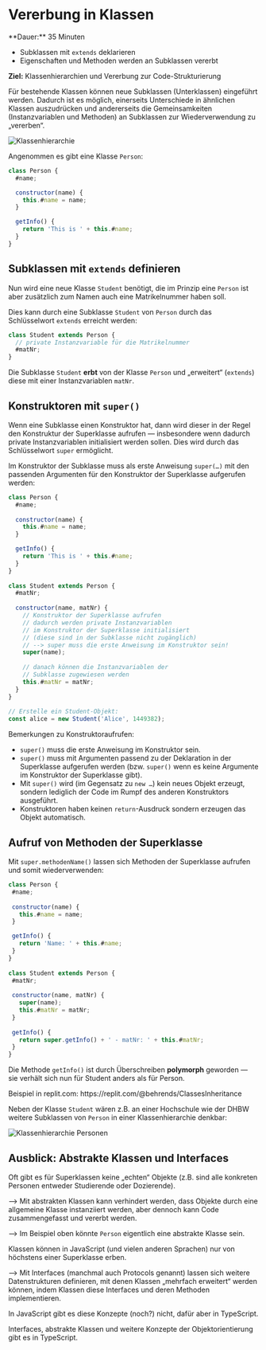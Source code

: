 
# Vererbung in Klassen

<Callout>  
  **Dauer:** 35 Minuten

  - Subklassen mit `extends` deklarieren
  - Eigenschaften und Methoden werden an Subklassen vererbt

  **Ziel:** Klassenhierarchien und Vererbung zur Code-Strukturierung
</Callout>

Für bestehende Klassen können neue Subklassen 
(Unterklassen) eingeführt werden. Dadurch
ist es möglich, einerseits Unterschiede in 
ähnlichen Klassen auszudrücken und andererseits
die Gemeinsamkeiten (Instanzvariablen und Methoden)
an Subklassen zur Wiederverwendung zu „vererben“.

![Klassenhierarchie](/images/prog/class_hierarchy.png)

Angenommen es gibt eine Klasse `Person`:

```js
class Person {
  #name;

  constructor(name) {
    this.#name = name;
  }

  getInfo() {
    return 'This is ' + this.#name;
  }
}
```

## Subklassen mit `extends` definieren

Nun wird eine neue Klasse `Student` benötigt,
die im Prinzip eine `Person` ist aber zusätzlich 
zum Namen auch eine Matrikelnummer haben soll.

Dies kann durch eine Subklasse `Student` von
`Person` durch das Schlüsselwort `extends`
erreicht werden:

```js
class Student extends Person {
  // private Instanzvariable für die Matrikelnummer
  #matNr; 
}
```

Die Subklasse `Student` **erbt** von der Klasse 
`Person` und „erweitert“ (`extends`) diese mit 
einer Instanzvariablen `matNr`. 

## Konstruktoren mit `super()`

Wenn eine Subklasse einen Konstruktor hat,
dann wird dieser in der Regel den Konstruktur
der Superklasse aufrufen &mdash; insbesondere
wenn dadurch private Instanzvariablen 
initialisiert werden sollen. Dies wird durch
das Schlüsselwort `super` ermöglicht.

Im Konstruktor der Subklasse muss als erste 
Anweisung `super(…)` mit den passenden Argumenten 
für den Konstruktor der Superklasse aufgerufen 
werden:

```js
class Person {
  #name;
	
  constructor(name) {
    this.#name = name;
  }

  getInfo() {
    return 'This is ' + this.#name;
  }
}
	
class Student extends Person {
  #matNr;
	
  constructor(name, matNr) {
    // Konstruktor der Superklasse aufrufen
    // dadurch werden private Instanzvariablen
    // im Konstruktor der Superklasse initialisiert
    // (diese sind in der Subklasse nicht zugänglich)
    // --> super muss die erste Anweisung im Konstruktor sein!
    super(name); 
	
    // danach können die Instanzvariablen der
    // Subklasse zugewiesen werden
    this.#matNr = matNr;
  }
}
	
// Erstelle ein Student-Objekt:
const alice = new Student('Alice', 1449382);
```

Bemerkungen zu Konstruktoraufrufen:

- `super()` muss die erste Anweisung im Konstruktor sein. 
- `super()` muss mit Argumenten passend zu der Deklaration in der Superklasse aufgerufen werden (bzw. `super()` wenn es keine Argumente im Konstruktor der Superklasse gibt).
- Mit `super()` wird (im Gegensatz zu `new …`) kein neues Objekt erzeugt, sondern lediglich der Code im Rumpf des anderen Konstruktors ausgeführt.
- Konstruktoren haben keinen `return`-Ausdruck sondern erzeugen das Objekt automatisch. 

## Aufruf von Methoden der Superklasse

 Mit `super.methodenName()` lassen sich Methoden 
 der Superklasse aufrufen und somit wiederverwenden:

 ```js
class Person {
  #name;
	
  constructor(name) {
    this.#name = name;
  }

  getInfo() {	
    return 'Name: ' + this.#name;	
  }	
}
	
class Student extends Person {	
  #matNr;
	
  constructor(name, matNr) {
    super(name); 
    this.#matNr = matNr;
  }
	
  getInfo() {	
    return super.getInfo() + ' - matNr: ' + this.#matNr;
  }
}
```

Die Methode `getInfo()` ist durch Überschreiben 
**polymorph** geworden &mdash; sie verhält sich 
nun für Student anders als für Person.

<Callout type="warning" emoji="👨🏻‍💻">
Beispiel in replit.com: 
https://replit.com/@behrends/ClassesInheritance 
</Callout>

Neben der Klasse `Student` wären z.B. an einer 
Hochschule wie der DHBW weitere Subklassen
von `Person` in einer Klassenhierarchie denkbar:

![Klassenhierarchie Personen](/images/prog/person_hierarchy.png)

## Ausblick: Abstrakte Klassen und Interfaces

Oft gibt es für Superklassen keine „echten“ 
Objekte (z.B. sind alle konkreten Personen 
entweder Studierende oder Dozierende).

&xrarr; Mit abstrakten Klassen kann verhindert 
werden, dass Objekte durch eine allgemeine Klasse 
instanziiert werden, aber dennoch kann Code 
zusammengefasst und vererbt werden. 

&xrarr; Im Beispiel oben könnte `Person` 
eigentlich eine abstrakte Klasse sein.

Klassen können in JavaScript (und vielen anderen 
Sprachen) nur von höchstens einer Superklasse erben.

&xrarr; Mit Interfaces (manchmal auch Protocols 
genannt) lassen sich weitere Datenstrukturen 
definieren, mit denen Klassen „mehrfach erweitert“ 
werden können, indem Klassen diese Interfaces und 
deren Methoden implementieren. 

In JavaScript gibt es diese Konzepte (noch?) nicht,
dafür aber in TypeScript.

<Callout type="warning">
Interfaces, abstrakte Klassen und weitere Konzepte der Objektorientierung gibt es in TypeScript.
</Callout>
